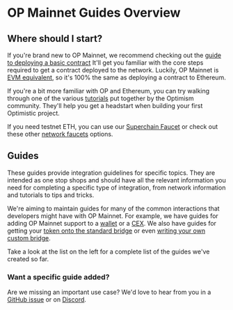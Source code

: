 # OP Mainnet Guides Overview

## Where should I start?

If you're brand new to OP Mainnet, we recommend checking out the [guide to deploying a basic contract](/op-mainnet/getting-started)
It'll get you familiar with the core steps required to get a contract deployed to the network.
Luckily, OP Mainnet is [EVM equivalent](https://medium.com/ethereum-optimism/introducing-evm-equivalence-5c2021deb306), so it's 100% the same as deploying a contract to Ethereum.

If you're a bit more familiar with OP  and Ethereum, you can try walking through one of the various [tutorials](/getting-started/tutorials) put together by the Optimism community.
They'll help you get a headstart when building your first Optimistic project.

If you need testnet ETH, you can use our [Superchain Faucet](https://app.optimism.io/faucet) or check out these other [network faucets](/tools/faucets) options.

## Guides

These guides provide integration guidelines for specific topics.
They are intended as one stop shops and should have all the relevant information you need for completing a specific type of integration, from network information and tutorials to tips and tricks.

We're aiming to maintain guides for many of the common interactions that developers might have with OP Mainnet.
For example, we have guides for adding OP Mainnet support to a [wallet](/guides/wallet-developers/overview) or a [CEX](/guides/centralized-exchanges/overview).
We also have guides for getting your [token onto the standard bridge](/bridging/standard-bridge-standard-token) or even [writing your own custom bridge](/bridging/custom-bridge).

Take a look at the list on the left for a complete list of the guides we've created so far.

### Want a specific guide added?

Are we missing an important use case?
We'd love to hear from you in a [GitHub issue](https://github.com/ethereum-optimism/community-hub/issues) or on [Discord](https://discord-gateway.optimism.io).